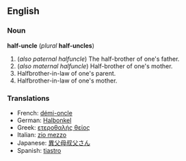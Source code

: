 ==English==
===Noun===
'''half-uncle''' (''plural'' '''half-uncles''')

#(''also paternal halfuncle'') The half-brother of one's father.
#(''also maternal halfuncle'') Half-brother of one's mother.
#Halfbrother-in-law of one's parent.
#Halfbrother-in-law of one's mother.

===Translations===
*French: [[démi-oncle]]<!--is this correct or a literal translation?-->
*German: [[Halbonkel]]<!--is this correct or a literal translation?-->
*Greek: [[ετεροθαλής θείος]]<!--is this correct or a literal translation?-->
*Italian: [[zio mezzo]]<!--is this correct or a literal translation?-->
*Japanese: [[異父母叔父さん]]<!--is this correct or a literal translation?-->
*Spanish: [[tiastro]]